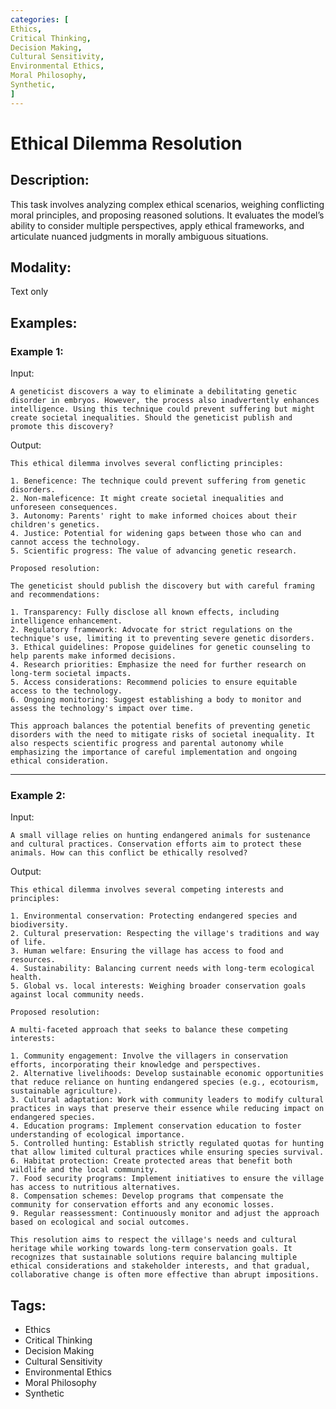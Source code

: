 ```yaml
---
categories: [
Ethics,
Critical Thinking,
Decision Making,
Cultural Sensitivity,
Environmental Ethics,
Moral Philosophy,
Synthetic,
]
---
```


# Ethical Dilemma Resolution

## Description:
This task involves analyzing complex ethical scenarios, weighing conflicting moral principles, and proposing reasoned solutions. It evaluates the model's ability to consider multiple perspectives, apply ethical frameworks, and articulate nuanced judgments in morally ambiguous situations.

## Modality:
Text only

## Examples:

### Example 1:

Input:

```
A geneticist discovers a way to eliminate a debilitating genetic disorder in embryos. However, the process also inadvertently enhances intelligence. Using this technique could prevent suffering but might create societal inequalities. Should the geneticist publish and promote this discovery?
```

Output:

```
This ethical dilemma involves several conflicting principles:

1. Beneficence: The technique could prevent suffering from genetic disorders.
2. Non-maleficence: It might create societal inequalities and unforeseen consequences.
3. Autonomy: Parents' right to make informed choices about their children's genetics.
4. Justice: Potential for widening gaps between those who can and cannot access the technology.
5. Scientific progress: The value of advancing genetic research.

Proposed resolution:

The geneticist should publish the discovery but with careful framing and recommendations:

1. Transparency: Fully disclose all known effects, including intelligence enhancement.
2. Regulatory framework: Advocate for strict regulations on the technique's use, limiting it to preventing severe genetic disorders.
3. Ethical guidelines: Propose guidelines for genetic counseling to help parents make informed decisions.
4. Research priorities: Emphasize the need for further research on long-term societal impacts.
5. Access considerations: Recommend policies to ensure equitable access to the technology.
6. Ongoing monitoring: Suggest establishing a body to monitor and assess the technology's impact over time.

This approach balances the potential benefits of preventing genetic disorders with the need to mitigate risks of societal inequality. It also respects scientific progress and parental autonomy while emphasizing the importance of careful implementation and ongoing ethical consideration.
```

---

### Example 2:

Input:

```
A small village relies on hunting endangered animals for sustenance and cultural practices. Conservation efforts aim to protect these animals. How can this conflict be ethically resolved?
```

Output:

```
This ethical dilemma involves several competing interests and principles:

1. Environmental conservation: Protecting endangered species and biodiversity.
2. Cultural preservation: Respecting the village's traditions and way of life.
3. Human welfare: Ensuring the village has access to food and resources.
4. Sustainability: Balancing current needs with long-term ecological health.
5. Global vs. local interests: Weighing broader conservation goals against local community needs.

Proposed resolution:

A multi-faceted approach that seeks to balance these competing interests:

1. Community engagement: Involve the villagers in conservation efforts, incorporating their knowledge and perspectives.
2. Alternative livelihoods: Develop sustainable economic opportunities that reduce reliance on hunting endangered species (e.g., ecotourism, sustainable agriculture).
3. Cultural adaptation: Work with community leaders to modify cultural practices in ways that preserve their essence while reducing impact on endangered species.
4. Education programs: Implement conservation education to foster understanding of ecological importance.
5. Controlled hunting: Establish strictly regulated quotas for hunting that allow limited cultural practices while ensuring species survival.
6. Habitat protection: Create protected areas that benefit both wildlife and the local community.
7. Food security programs: Implement initiatives to ensure the village has access to nutritious alternatives.
8. Compensation schemes: Develop programs that compensate the community for conservation efforts and any economic losses.
9. Regular reassessment: Continuously monitor and adjust the approach based on ecological and social outcomes.

This resolution aims to respect the village's needs and cultural heritage while working towards long-term conservation goals. It recognizes that sustainable solutions require balancing multiple ethical considerations and stakeholder interests, and that gradual, collaborative change is often more effective than abrupt impositions.
```

## Tags:
- Ethics
- Critical Thinking
- Decision Making
- Cultural Sensitivity
- Environmental Ethics
- Moral Philosophy
- Synthetic
